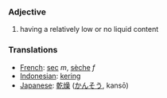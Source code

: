 === Adjective ===

#having a relatively low or no liquid content

=== Translations ===
*[[French]]: [[sec]] ''m'', [[sèche]] ''f''
*[[Indonesian]]: [[kering]]
*[[Japanese]]: [[乾燥]] ([[かんそう]], kansō)